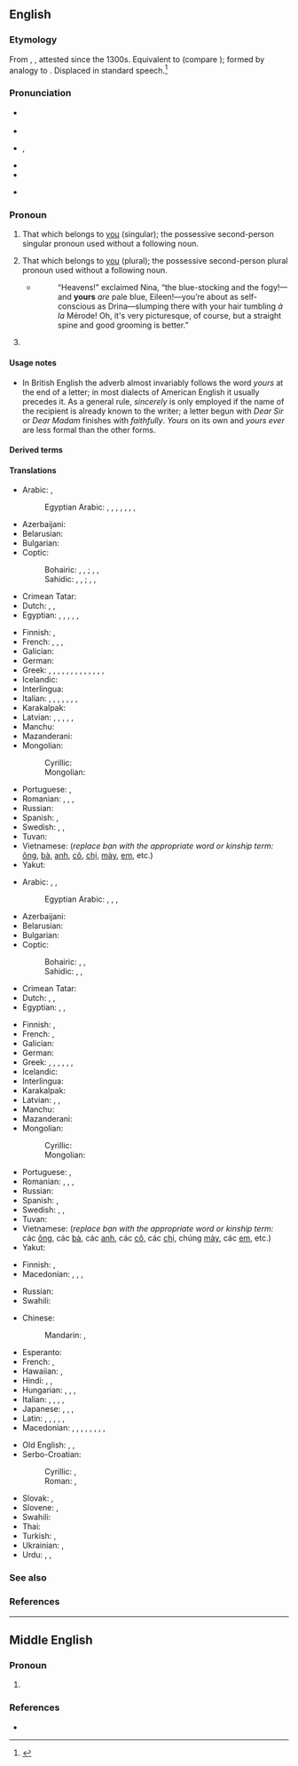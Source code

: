 {{also|Yours|your's}}
==English==
{{wikipedia}}

===Etymology===
From {{inh|en|enm|youres}}, {{m|enm|ȝoures}}, attested since the 1300s. Equivalent to {{af|en|your|-s}} (compare {{m|en|-'s}}); formed by analogy to {{m|en|his}}. Displaced {{m|en|yourn}} in standard speech.<ref>{{R:Etymonline}}</ref>

===Pronunciation===
* {{a|RP}} {{IPA|en|/jɔː(ɹ)z/}}
* {{rhymes|en|ɔː(ɹ)z}}
* {{a|US}} {{enPR|yôrz}}, {{IPA|en|/jɔːɹz/|/jɚz/|/jɝːz/}}
* {{audio|en|en-us-yours.ogg|Audio (US)}}
* {{rhymes|en|ɔː(ɹ)z}}
* {{homophones|en|yaws}} {{qualifier|in some [[non-rhotic]] accents}}

===Pronoun===
{{head|en|pronoun|cat2=possessive pronouns|cat3=second person pronouns}}

# That which belongs to [[you]] (singular); the possessive second-person singular pronoun used without a following noun.
#: {{ux|en|If this edit is mine, the other must be '''yours'''.&emsp; Their encyclopedia is good, but '''yours''' is even better.&emsp; {{nowrap|It’s all '''yours'''.}}}}
# That which belongs to [[you]] (plural); the possessive second-person plural pronoun used without a following noun.
#* {{RQ:Chmbrs YngrSt|IX}}
#*: “Heavens!” exclaimed Nina, “the blue-stocking and the fogy!—and '''yours''' ''are'' pale blue, Eileen!—you’re about as self-conscious as Drina—slumping there with your hair tumbling ''à la'' Mérode! Oh, it's very picturesque, of course, but a straight spine and good grooming is better.{{nb...}}”
# {{non-gloss definition|Written at the end of a letter, before the signature.}}
#: {{ux|en|[[yours sincerely|'''Yours''' sincerely]],&emsp; {{nowrap|[[yours faithfully|'''Yours''' faithfully]],}}&emsp; '''Yours''',&emsp; {{nowrap|Sincerely '''yours''',}}}}

====Usage notes====
* In British English the adverb almost invariably follows the word ''yours'' at the end of a letter; in most dialects of American English it usually precedes it. As a general rule, ''sincerely'' is only employed if the name of the recipient is already known to the writer; a letter begun with ''Dear Sir'' or ''Dear Madam'' finishes with ''faithfully''. ''Yours'' on its own and ''yours ever'' are less formal than the other forms.

====Derived terms====
{{der3|en
|both of yours
|up yours
|what's yours
|you scratch my back and I'll scratch yours
|you'll get yours
|yours truly
}}

====Translations====
{{trans-top|possessive pronoun, singular}}
* Arabic: {{t|ar|لَكَ|m}}, {{t|ar|لَكِ|f}} {{qualifier|belonging to one person}}
*: Egyptian Arabic: {{t|arz|لك|tr=lik}}, {{t|arz|بتاعك|m|tr=betaʕak}}, {{t|arz|بتاعتاك|f|tr=betaʕtak}}, {{t|arz|بتوعاك|p|tr=betoʕak}} {{qualifier|owner is male}}, {{t|arz|لك|tr=liki}}, {{t|arz|بتاعك|m|tr=betaʕik}}, {{t|arz|بتاعتاك|f|tr=betaʕtik}}, {{t|arz|بتوعاك|p|tr=betoʕik}} {{qualifier|owner is female}}
* Azerbaijani: {{t|az|səninki}}
* Belarusian: {{t|be|твой}}
* Bulgarian: {{t|bg|твой}}
* Coptic:
*: Bohairic: {{t|cop|ⲫⲱⲕ|m}}, {{t|cop|ⲑⲱⲕ|f}}, {{t|cop|ⲛⲟⲩⲕ|p}} {{qualifier|owner is male}}; {{t|cop|ⲫⲱ|m}}, {{t|cop|ⲑⲱ|f}}, {{t|cop|ⲛⲟⲩ|p}} {{qualifier|owner is female}}
*: Sahidic: {{t|cop|ⲡⲱⲕ|m}}, {{t|cop|ⲧⲱⲕ|f}}, {{t|cop|ⲛⲟⲩⲕ|p}} {{qualifier|owner is male}}; {{t|cop|ⲡⲱ|m}}, {{t|cop|ⲧⲱ|f}}, {{t|cop|ⲛⲟⲩ|p}} {{qualifier|owner is female}}
* Crimean Tatar: {{t|crh|seniñ}}
* Dutch: {{t|nl|het jouwe}}, {{t|nl|de jouwe}}, {{t|nl|van jou}}
* Egyptian: {{t-egy|pꜣy.k|m|h=G40-i-i-k}}, {{t-egy|tꜣy.k|f|h=t-A-i-i-k}}, {{t-egy|nꜣy.k|p|h=n:A-i-i-k}} {{qualifier|owner is male}}, {{t-egy|pꜣy.ṯ|m|h=G40-i-i-T}}, {{t-egy|tꜣy.ṯ|f|h=t-A-i-i-T}}, {{t-egy|nꜣy.ṯ|p|h=n:A-i-i-T}} {{qualifier|owner is female}}
{{trans-mid}}
* Finnish: {{t+|fi|sinun}}, {{t+|fi|Teidän}} {{qualifier|formal}}
* French: {{t+|fr|le tien|m}}, {{t+|fr|la tienne|f}}, {{t+|fr|les tiens|p}}, {{t+|fr|les tiennes|f-p}}
* Galician: {{t|gl|teu|m}}
* German: {{t+|de|deiner}}
* Greek: {{qualifier|familiar forms}} {{t+|el|δικός|alt=δικός σου|m}}, {{t|el|δικιά|alt=δικιά σου|f}}, {{t+|el|δική|alt=δική σου|f}}, {{t|el|δικό|alt=δικό σου|n}}, {{t|el|δικοί|alt=δικοί σου|m-p}}, {{t|el|δικές|alt=δικές σου|f-p}}, {{t|el|δικά|alt=δικά σου|n-p}}, {{qualifier|formal forms}} {{t+|el|δικός|alt=δικός σας|m}}, {{t|el|δικιά|alt=δικιά σας|f}}, {{t+|el|δική|alt=δική σας|f}}, {{t|el|δικό|alt=δικό σας|n}}, {{t|el|δικοί|alt=δικοί σας|m-p}}, {{t|el|δικές|alt=δικές σας|f-p}}, {{t|el|δικά|alt=δικά σας|n-p}}
* Icelandic: {{t+|is|þinn}}
* Interlingua: {{t|ia|tue}}
* Italian: {{t+|it|tuo|m}}, {{t+|it|tua|f}}, {{t+|it|tuoi|m-p}}, {{t+|it|tue|f-p}} {{qualifier|informal}}, {{t|it|Suo|m}}, {{t|it|Sua|f}}, {{t|it|Suoi|m-p}}, {{t|it|Sue|f-p}} {{qualifier|formal}}
* Karakalpak: {{t|kaa|seniki}}
* Latvian: {{t|lv|tavs}}, {{t|lv|tavējs}}, {{t|lv|tavējais}}, {{t|lv|jūsu}} {{qualifier|polite}}, {{t|lv|jūsējs}} {{qualifier|polite}}, {{t|lv|jūsējais}} {{qualifier|polite}}
* Manchu: {{t|mnc|ᠰᡳᠨ᠋ᡳᠩᡤᡝ}}
* Mazanderani: {{t|mzn|تنی|tr=teni}}
* Mongolian:
*: Cyrillic: {{t|mn|ᠴᠢᠨ᠋ᠤᠬᠢ}}
*: Mongolian: {{t|mn|чинийх}}
* Portuguese: {{t|pt|([[o]]) [[teu]]|m}}, {{t|pt|([[o]]) [[seu]]|m}}
* Romanian: {{t+|ro|tău|alt=al tău|m}}, {{t+|ro|ta|alt=a ta|f}}, {{t|ro|tăi|alt=ai tăi|m-p}}, {{t+|ro|tale|alt=ale tale|f-p}}
* Russian: {{t+|ru|твой}}
* Spanish: {{t+|es|tuyo|s}}, {{qualifier|formal}} {{t+|es|suyo}}
* Swedish: {{t+|sv|din|c}}, {{t+|sv|ditt|n}}, {{t+|sv|dina|p}}
* Tuvan: {{t|tyv|сээңии}}
* Vietnamese: {{t|vi|của bạn}} (''replace bạn with the appropriate word or kinship term:'' [[ông]], [[bà]], [[anh]], [[cô]], [[chị]], [[mày]], [[em]], etc.)
* Yakut: {{t|sah|эйиэнэ}}
{{trans-bottom}}

{{trans-top|possessive pronoun, plural}}
* Arabic: {{t|ar|لَكُمَا|m|f}} {{qualifier|belonging to two persons}}, {{t|ar|لَكُم|m}}, {{t+|ar|لَكُن|f}} {{qualifier|belonging to many persons}}
*: Egyptian Arabic: {{t|arz|ليكو|tr=liko}}, {{t|arz|بتاعكو|m|tr=betaʕko}}, {{t|arz|بتاعتكو|f|tr=betaʕetko}}, {{t|arz|بتوعكو|p|tr=betoʕko}} {{qualifier|many owners}}
* Azerbaijani: {{t|az|sizinki}}
* Belarusian: {{t|be|ваш}}
* Bulgarian: {{t|bg|ваш}}
* Coptic:
*: Bohairic: {{t|cop|ⲫⲱⲧⲉⲛ|m}}, {{t|cop|ⲑⲱⲧⲉⲛ|f}}, {{t|cop|ⲛⲟⲩⲧⲉⲛ|p}} {{qualifier|many owners}}
*: Sahidic: {{t|cop|ⲡⲱⲧⲉⲛ|m}}, {{t|cop|ⲧⲱⲧⲉⲛ|f}}, {{t|cop|ⲛⲟⲩⲧⲉⲛ|p}} {{qualifier|many owners}}
* Crimean Tatar: {{t|crh|siziñ}}
* Dutch: {{t|nl|het uwe}}, {{t|nl|de uwe}}, {{t|nl|van jullie}}
* Egyptian: {{t-egy|pꜣy.ṯn|m|h=G40-i-i-T:n:Z2}}, {{t-egy|tꜣy.ṯn|f|h=t-A-i-i-T:n:Z2}}, {{t-egy|nꜣy.ṯn|p|h=n:A-i-i-T:n:Z2}}
{{trans-mid}}
* Finnish: {{t+|fi|teidän}}, {{t+|fi|Teidän}} {{qualifier|formal}}
* French: {{t+|fr|les vôtres|p}}, {{t+|fr|les vôtres|f-p}}
* Galician: {{t|gl|voso|m-p}}
* German: {{t+|de|Ihres}}
* Greek: {{t+|el|δικός|alt=δικός σας|m}}, {{t|el|δικιά|alt=δικιά σας|f}}, {{t+|el|δική|alt=δική σας|f}}, {{t|el|δικό|alt=δικό σας|n}}, {{t|el|δικοί|alt=δικοί σας|m-p}}, {{t|el|δικές|alt=δικές σας|f-p}}, {{t|el|δικά|alt=δικά σας|n-p}}
* Icelandic: {{t+|is|ykkar}}
* Interlingua: {{t|ia|vostre}}
* Karakalpak: {{t|kaa|siziki}}
* Latvian: {{t|lv|jūsu}}, {{t|lv|jūsējs}}, {{t|lv|jūsējais}}
* Manchu: {{t|mnc|ᠴᡝᠨ᠋ᡳᠩᡤᡝ}}
* Mazanderani: {{t|mzn|شمنی|tr=šemeni}}
* Mongolian:
*: Cyrillic: {{t|mn|таных}}
*: Mongolian: {{t|mn|ᠲᠠᠨ᠋ᠤᠬᠢ}}
* Portuguese: {{t|pt|([[o]]) [[seu]]|m}}, {{t|pt|([[o]]) [[vosso]]|m}}
* Romanian: {{t+|ro|vostru|alt=al vostru|m}}, {{t|ro|voastră|alt=a voastră|f}}, {{t|ro|voștri|alt=ai voștri|m-p}}, {{t|ro|voastre|alt=ale voastre|f-p}}
* Russian: {{t+check|ru|ваш}}
* Spanish: {{t+|es|vuestro|p}}, {{qualifier|formal}} {{t+|es|suyo}}
* Swedish: {{t+|sv|er|c}}, {{t+|sv|ert|n}}, {{t+|sv|era|p}}
* Tuvan: {{t|tyv|силернии}}
* Vietnamese: {{t|vi|của các bạn}} (''replace bạn with the appropriate word or kinship term:'' các [[ông]], các [[bà]], các [[anh]], các [[cô]], các [[chị]], chúng [[mày]], các [[em]], etc.)
* Yakut: {{t|sah|эһиэнэ}}
{{trans-bottom}}

{{trans-top|sincerely}}
* Finnish: {{t+|fi|kunnioittavasti}} {{qualifier|formal}}, {{t+|fi|terveisin}} {{qualifier|informal}}
* Macedonian: {{t|mk|твој|m|alt=Твој}}, {{t|mk|твоја|f|alt=Тво́ја}} {{qualifier|informal}}, {{t|mk|ваш|m|alt=Ваш}}, {{t|mk|ваша|f|alt=Ва́ша}} {{qualifier|formal}}
{{trans-mid}}
* Russian: {{t+|ru|ваш|alt=Ваш}} {{qualifier|formal}}
* Swahili: {{t+|sw|wako}}
{{trans-bottom}}

{{checktrans-top}}
* Chinese:
*: Mandarin: {{t+check|cmn|你|alt=你的|tr=nǐ-de}}, {{t+check|cmn|您|alt=您的|tr=nín-de}} {{qualifier|formal}}
* Esperanto: {{t-check|eo|la via}}
* French: {{t+check|fr|le vôtre|m}}, {{t+check|fr|la vôtre|f}}
* Hawaiian: {{t-check|haw|ou}}, {{t-check|haw|āu}}
* Hindi: {{qualifier|least formal}} {{t+check|hi|तेरा}}, {{qualifier|formal}} {{t-check|hi|आपका}}, {{qualifier|informal}} {{t+check|hi|तुम्हारा}}
* Hungarian: {{t+check|hu|tiéd}}, {{t+check|hu|tied}}, {{t+check|hu|tiétek}}, {{t+check|hu|tietek}}
* Italian: {{qualifier|formal and informal belonging to multiple people, uncommon formal belonging to one person}} {{t+check|it|vostro|m}}, {{t-check|it|vostra|f}}, {{t-check|it|vostri|m-p}}, {{t-check|it|vostre|f-p}}, {{qualifier|uncommon, very formal belonging to multiple people}} {{t+check|it|Loro|m|f}}
* Japanese: {{qualifier|polite}} {{t-check|ja|あなたのもの|tr=anata-no mono}}, {{qualifier|familiar}} {{t-check|ja|きみのもの|tr=kimi-no mono}}, {{qualifier|polite}} {{t-check|ja|あなたたちのもの|p|tr=anatatachi-no mono}}, {{qualifier|familiar}} {{t-check|ja|きみたちのもの|p|tr=kimitachi-no mono}}
* Latin: {{t+check|la|tuus}}, {{t+check|la|tui}}, {{t+check|la|vestri}}, {{t+check|la|vestrum}}, {{t+check|la|vester}}, {{t+check|la|voster}}
* Macedonian: {{t-check|mk|твој|m}}, {{t-check|mk|тво́ја|f}}, {{t-check|mk|тво́е|n}} {{q|singular, informal}}, {{t-check|mk|ваш|m}}, {{t-check|mk|ва́ша|f}}, {{t-check|mk|ва́ше|n}} {{q|plural}}, {{t-check|mk|ваш|m|alt=Ваш}}, {{t-check|mk|ваша|f|alt=Ва́ша}}, {{t-check|mk|ваше|n|alt=Ваше}} {{q|singular, formal}}
{{trans-mid}}
* Old English: {{t-check|ang|þīn}}, {{t+check|ang|inċer}} {{q|dual}}, {{t-check|ang|ēower|p}}
* Serbo-Croatian:
*: Cyrillic: {{t-check|sh|тво̑ј}}, {{t-check|sh|ва̑ш}} {{qualifier|formal}}
*: Roman: {{t-check|sh|tvȏj}}, {{t+check|sh|vȃš}} {{qualifier|formal}}
* Slovak: {{t+check|sk|tvoj}}, {{t-check|sk|váš}} {{qualifier|formal}}
* Slovene: {{t+check|sl|tvój}}, {{t+check|sl|vàš}} {{qualifier|formal}}
* Swahili: {{t+check|sw|wako}}
* Thai: {{t-check|th|ของคุณ|tr=kŏng kun}}
* Turkish: {{t-check|tr|seninki}}, {{t-check|tr|sizinki}}
* Ukrainian: {{t-check|uk|твій}} {{qualifier|informal}}, {{t+check|uk|ваш}} {{qualifier|formal}}
* Urdu: {{qualifier|least formal}} {{t-check|ur|تیرا|tr=tera}}, {{qualifier|informal}} {{t-check|ur|تمہارا|tr=tumhaara}}, {{qualifier|formal}} {{t-check|ur|آپ کا|tr=aap ka}}
{{trans-bottom}}

===See also===
{{English personal pronouns}}

===References===
<references/>

----

==Middle English==

===Pronoun===
{{head|enm|pronoun}}

# {{alt form|enm|youres}}

===References===
* {{R:MED Online|entry= youres, (pron.) |id=MED54039 |accessdate=21 May 2018}}